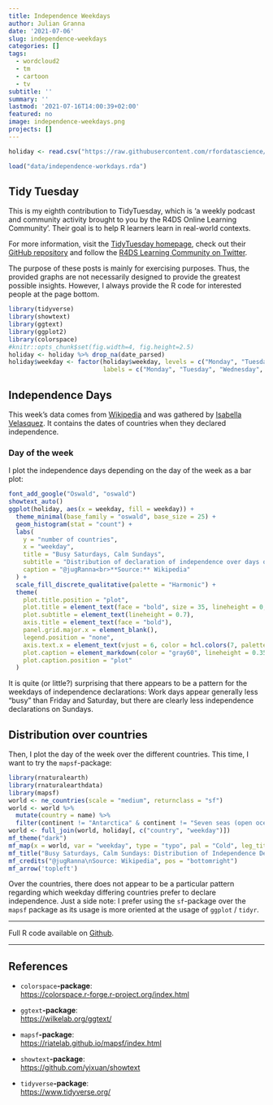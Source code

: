 ```yaml
---
title: Independence Weekdays
author: Julian Granna
date: '2021-07-06'
slug: independence-weekdays
categories: []
tags:
  - wordcloud2
  - tm
  - cartoon
  - tv
subtitle: ''
summary: ''
lastmod: '2021-07-16T14:00:39+02:00'
featured: no
image: independence-weekdays.png
projects: []
---
```

  
  
```r
holiday <- read.csv("https://raw.githubusercontent.com/rfordatascience/tidytuesday/master/data/2021/2021-07-06/holidays.csv")
```

```r
load("data/independence-workdays.rda")
```

## Tidy Tuesday

This is my eighth contribution to TidyTuesday, which is 'a weekly podcast and community activity brought to you by the R4DS Online Learning Community'. Their goal is to help R learners learn in real-world contexts. 

For more information, visit the [TidyTuesday homepage](https://www.tidytuesday.com/), check out their [GitHub repository](https://github.com/rfordatascience/tidytuesday) and follow the [R4DS Learning Community on Twitter](https://twitter.com/R4DScommunity).

The purpose of these posts is mainly for exercising purposes. Thus, the provided graphs are not necessarily designed to provide the greatest possible insights. However, I always provide the R code for interested people at the page bottom.

```r
library(tidyverse)
library(showtext)
library(ggtext)
library(ggplot2)
library(colorspace)
#knitr::opts_chunk$set(fig.width=4, fig.height=2.5) 
holiday <- holiday %>% drop_na(date_parsed)
holiday$weekday <- factor(holiday$weekday, levels = c("Monday", "Tuesday", "Wednesday", "Thursday", "Friday", "Saturday", "Sunday"), 
                          labels = c("Monday", "Tuesday", "Wednesday", "Thursday", "Friday", "Saturday", "Sunday"))
```

## Independence Days

This week's data comes from [Wikipedia](https://en.wikipedia.org/wiki/List_of_national_independence_days) and was gathered by [Isabella Velasquez](https://github.com/rfordatascience/tidytuesday/issues/352). It contains the dates of countries when they declared independence.

### Day of the week

I plot the independence days depending on the day of the week as a bar plot:

```r
font_add_google("Oswald", "oswald")
showtext_auto()
ggplot(holiday, aes(x = weekday, fill = weekday)) +
  theme_minimal(base_family = "oswald", base_size = 25) +
  geom_histogram(stat = "count") +
  labs(
    y = "number of countries",
    x = "weekday",
    title = "Busy Saturdays, Calm Sundays",
    subtitle = "Distribution of declaration of independence over days of the week.",
    caption = "@jugRanna<br>**Source:** Wikipedia"
  ) + 
  scale_fill_discrete_qualitative(palette = "Harmonic") +
  theme(
    plot.title.position = "plot", 
    plot.title = element_text(face = "bold", size = 35, lineheight = 0, margin = margin(1, 0, 0.6, 1)),
    plot.subtitle = element_text(lineheight = 0.7),
    axis.title = element_text(face = "bold"),
    panel.grid.major.x = element_blank(),
    legend.position = "none",
    axis.text.x = element_text(vjust = 6, color = hcl.colors(7, palette = "Harmonic")),
    plot.caption = element_markdown(color = "gray60", lineheight = 0.35),
    plot.caption.position = "plot"
  )
```

It is quite (or little?) surprising that there appears to be a pattern for the weekdays of independence declarations: Work days appear generally less "busy" than Friday and Saturday, but there are clearly less independence declarations on Sundays. 

## Distribution over countries
Then, I plot the day of the week over the different countries. This time, I want to try the `mapsf`-package: 

```r
library(rnaturalearth)
library(rnaturalearthdata)
library(mapsf)
world <- ne_countries(scale = "medium", returnclass = "sf")
world <- world %>%
  mutate(country = name) %>% 
  filter(continent != "Antarctica" & continent != "Seven seas (open ocean)") 
world <- full_join(world, holiday[, c("country", "weekday")])
mf_theme("dark")
mf_map(x = world, var = "weekday", type = "typo", pal = "Cold", leg_title = "", leg_pos = "bottomleft", leg_no_data = "NA")
mf_title("Busy Saturdays, Calm Sundays: Distribution of Independence Declarations over Weekdays")
mf_credits("@jugRanna\nSource: Wikipedia", pos = "bottomright")
mf_arrow('topleft')
```

Over the countries, there does not appear to be a particular pattern regarding which weekday differing countries prefer to declare independence. Just a side note: I prefer using the `sf`-package over the `mapsf` package as its usage is more oriented at the usage of `ggplot` / `tidyr`.

--------------------------------------------------

Full R code available on [Github](https://github.com/jgranna/tidytuesday/tree/main/2021-07-06).

--------------------------------------------------

## References

- `colorspace`**-package**:  
<https://colorspace.r-forge.r-project.org/index.html>

- `ggtext`**-package**:  
<https://wilkelab.org/ggtext/>

- `mapsf`**-package**:  
<https://riatelab.github.io/mapsf/index.html>

- `showtext`**-package**:  
<https://github.com/yixuan/showtext>

- `tidyverse`**-package**:  
<https://www.tidyverse.org/>